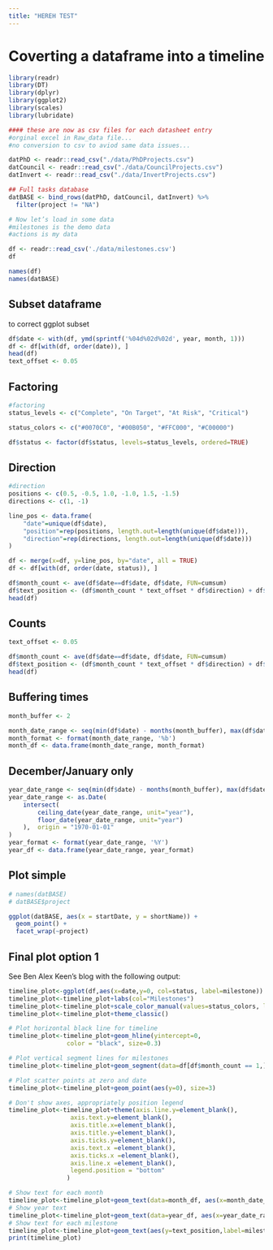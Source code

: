 ```yaml
---
title: "HEREH TEST"
---
```




# Coverting a dataframe into a timeline

```r
library(readr)
library(DT)
library(dplyr)
library(ggplot2)
library(scales)
library(lubridate)

#### these are now as csv files for each datasheet entry
#orginal excel in Raw_data file...
#no conversion to csv to aviod same data issues...

datPhD <- readr::read_csv("./data/PhDProjects.csv") 
datCouncil <- readr::read_csv("./data/CouncilProjects.csv")
datInvert <- readr::read_csv("./data/InvertProjects.csv")

## Full tasks database
datBASE <- bind_rows(datPhD, datCouncil, datInvert) %>%
  filter(project != "NA")

# Now let’s load in some data
#milestones is the demo data
#actions is my data

df <- readr::read_csv('./data/milestones.csv')
df

names(df)
names(datBASE)
```

## Subset dataframe

to correct ggplot subset

```r
df$date <- with(df, ymd(sprintf('%04d%02d%02d', year, month, 1)))
df <- df[with(df, order(date)), ]
head(df)
text_offset <- 0.05
```

## Factoring

```r
#factoring
status_levels <- c("Complete", "On Target", "At Risk", "Critical")

status_colors <- c("#0070C0", "#00B050", "#FFC000", "#C00000")

df$status <- factor(df$status, levels=status_levels, ordered=TRUE)
```

## Direction

```r

#direction
positions <- c(0.5, -0.5, 1.0, -1.0, 1.5, -1.5)
directions <- c(1, -1)

line_pos <- data.frame(
    "date"=unique(df$date),
    "position"=rep(positions, length.out=length(unique(df$date))),
    "direction"=rep(directions, length.out=length(unique(df$date)))
)

df <- merge(x=df, y=line_pos, by="date", all = TRUE)
df <- df[with(df, order(date, status)), ]

df$month_count <- ave(df$date==df$date, df$date, FUN=cumsum)
df$text_position <- (df$month_count * text_offset * df$direction) + df$position
head(df)
```

## Counts

```r
text_offset <- 0.05

df$month_count <- ave(df$date==df$date, df$date, FUN=cumsum)
df$text_position <- (df$month_count * text_offset * df$direction) + df$position
head(df)
```

## Buffering times


```r
month_buffer <- 2

month_date_range <- seq(min(df$date) - months(month_buffer), max(df$date) + months(month_buffer), by='month')
month_format <- format(month_date_range, '%b')
month_df <- data.frame(month_date_range, month_format)
```

## December/January only

```r
year_date_range <- seq(min(df$date) - months(month_buffer), max(df$date) + months(month_buffer), by='year')
year_date_range <- as.Date(
    intersect(
        ceiling_date(year_date_range, unit="year"),
        floor_date(year_date_range, unit="year")
    ),  origin = "1970-01-01"
)
year_format <- format(year_date_range, '%Y')
year_df <- data.frame(year_date_range, year_format)
```

## Plot simple

```r
# names(datBASE)
# datBASE$project

ggplot(datBASE, aes(x = startDate, y = shortName)) +
  geom_point() + 
  facet_wrap(~project)
```

## Final plot option 1

See Ben Alex Keen's blog with the following output: 

```r
timeline_plot<-ggplot(df,aes(x=date,y=0, col=status, label=milestone))
timeline_plot<-timeline_plot+labs(col="Milestones")
timeline_plot<-timeline_plot+scale_color_manual(values=status_colors, labels=status_levels, drop = FALSE)
timeline_plot<-timeline_plot+theme_classic()

# Plot horizontal black line for timeline
timeline_plot<-timeline_plot+geom_hline(yintercept=0, 
                color = "black", size=0.3)

# Plot vertical segment lines for milestones
timeline_plot<-timeline_plot+geom_segment(data=df[df$month_count == 1,], aes(y=position,yend=0,xend=date), color='black', size=0.2)

# Plot scatter points at zero and date
timeline_plot<-timeline_plot+geom_point(aes(y=0), size=3)

# Don't show axes, appropriately position legend
timeline_plot<-timeline_plot+theme(axis.line.y=element_blank(),
                 axis.text.y=element_blank(),
                 axis.title.x=element_blank(),
                 axis.title.y=element_blank(),
                 axis.ticks.y=element_blank(),
                 axis.text.x =element_blank(),
                 axis.ticks.x =element_blank(),
                 axis.line.x =element_blank(),
                 legend.position = "bottom"
                )

# Show text for each month
timeline_plot<-timeline_plot+geom_text(data=month_df, aes(x=month_date_range,y=-0.1,label=month_format),size=2.5,vjust=0.5, color='black', angle=90)
# Show year text
timeline_plot<-timeline_plot+geom_text(data=year_df, aes(x=year_date_range,y=-0.2,label=year_format, fontface="bold"),size=2.5, color='black')
# Show text for each milestone
timeline_plot<-timeline_plot+geom_text(aes(y=text_position,label=milestone),size=2.5)
print(timeline_plot)
```